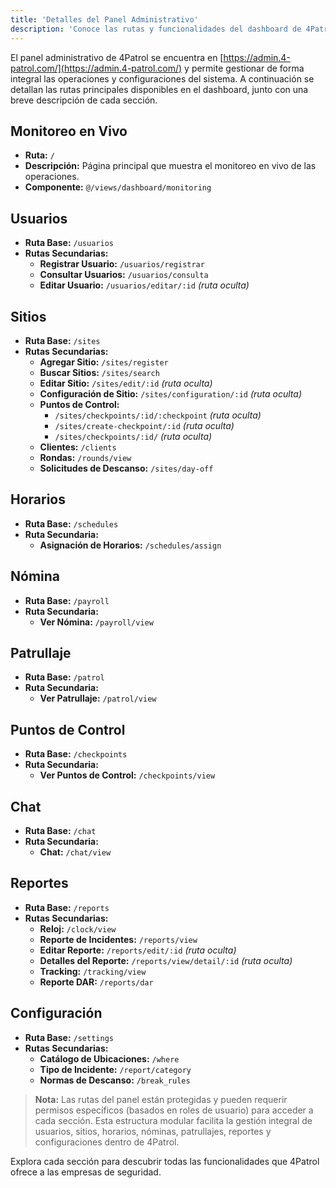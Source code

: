 ```yaml
---
title: 'Detalles del Panel Administrativo'
description: 'Conoce las rutas y funcionalidades del dashboard de 4Patrol'
---
```


El panel administrativo de 4Patrol se encuentra en [https://admin.4-patrol.com/](https://admin.4-patrol.com/) y permite gestionar de forma integral las operaciones y configuraciones del sistema. A continuación se detallan las rutas principales disponibles en el dashboard, junto con una breve descripción de cada sección.

## Monitoreo en Vivo
- **Ruta:** `/`
- **Descripción:** Página principal que muestra el monitoreo en vivo de las operaciones.
- **Componente:** `@/views/dashboard/monitoring`

## Usuarios
- **Ruta Base:** `/usuarios`
- **Rutas Secundarias:**
  - **Registrar Usuario:** `/usuarios/registrar`
  - **Consultar Usuarios:** `/usuarios/consulta`
  - **Editar Usuario:** `/usuarios/editar/:id` *(ruta oculta)*

## Sitios
- **Ruta Base:** `/sites`
- **Rutas Secundarias:**
  - **Agregar Sitio:** `/sites/register`
  - **Buscar Sitios:** `/sites/search`
  - **Editar Sitio:** `/sites/edit/:id` *(ruta oculta)*
  - **Configuración de Sitio:** `/sites/configuration/:id` *(ruta oculta)*
  - **Puntos de Control:**
    - `/sites/checkpoints/:id/:checkpoint` *(ruta oculta)*
    - `/sites/create-checkpoint/:id` *(ruta oculta)*
    - `/sites/checkpoints/:id/` *(ruta oculta)*
  - **Clientes:** `/clients`
  - **Rondas:** `/rounds/view`
  - **Solicitudes de Descanso:** `/sites/day-off`

## Horarios
- **Ruta Base:** `/schedules`
- **Ruta Secundaria:**
  - **Asignación de Horarios:** `/schedules/assign`

## Nómina
- **Ruta Base:** `/payroll`
- **Ruta Secundaria:**
  - **Ver Nómina:** `/payroll/view`

## Patrullaje
- **Ruta Base:** `/patrol`
- **Ruta Secundaria:**
  - **Ver Patrullaje:** `/patrol/view`

## Puntos de Control
- **Ruta Base:** `/checkpoints`
- **Ruta Secundaria:**
  - **Ver Puntos de Control:** `/checkpoints/view`

## Chat
- **Ruta Base:** `/chat`
- **Ruta Secundaria:**
  - **Chat:** `/chat/view`

## Reportes
- **Ruta Base:** `/reports`
- **Rutas Secundarias:**
  - **Reloj:** `/clock/view`
  - **Reporte de Incidentes:** `/reports/view`
  - **Editar Reporte:** `/reports/edit/:id` *(ruta oculta)*
  - **Detalles del Reporte:** `/reports/view/detail/:id` *(ruta oculta)*
  - **Tracking:** `/tracking/view`
  - **Reporte DAR:** `/reports/dar`

## Configuración
- **Ruta Base:** `/settings`
- **Rutas Secundarias:**
  - **Catálogo de Ubicaciones:** `/where`
  - **Tipo de Incidente:** `/report/category`
  - **Normas de Descanso:** `/break_rules`

> **Nota:** Las rutas del panel están protegidas y pueden requerir permisos específicos (basados en roles de usuario) para acceder a cada sección. Esta estructura modular facilita la gestión integral de usuarios, sitios, horarios, nóminas, patrullajes, reportes y configuraciones dentro de 4Patrol.

Explora cada sección para descubrir todas las funcionalidades que 4Patrol ofrece a las empresas de seguridad.
